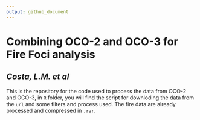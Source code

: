 ```yaml
---
output: github_document
---
```


# **Combining OCO-2 and OCO-3 for Fire Foci analysis**
## *Costa, L.M. et al*

This is the repository for the code used to process the data from OCO-2 and OCO-3, in `R` folder, you will find the script for downloding the data from the `url` and some filters and process used. The fire data are already processed and compressed in `.rar`. 
